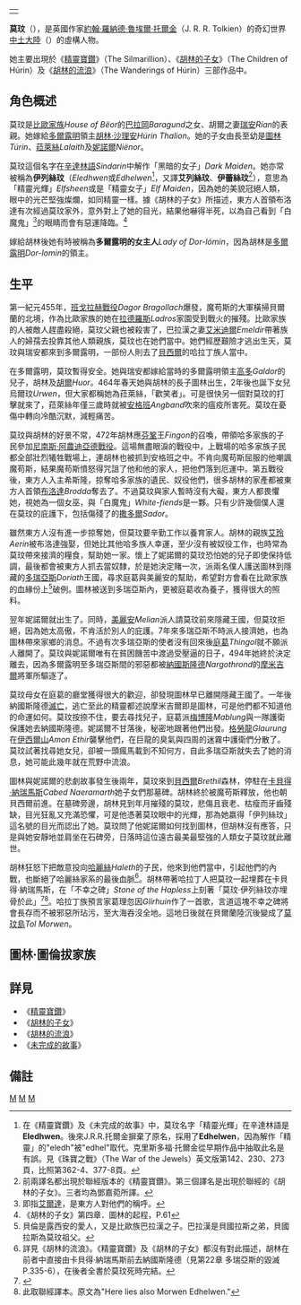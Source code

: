 {|align=right
|-
|{{Tolkienchar |
character_name = 莫玟 |
character_alias = 伊列絲玟<br>[[多爾露明|多爾露明]]的女主人 |
character_title = |
character_race = [[人類_(中土大陸)|人類]] |
character_culture = [[伊甸人|伊甸人]][[比歐族|比歐家族]] |
character_gender = 女性 |
character_realm = [[多爾露明|多爾露明]] |
character_sub_realm = |
character_birth = 443年 |
character_death = 500年 |
character_lifespan = 第一紀元443年 – 第一紀元500年<ref>第一紀元的時間線並不準確，出生年可能是445年、逝世年可能是501年。</ref> |
image_character = |
image_caption = |
character_weapon = |
character_actor = |
character_voice = |
Book(s) = [[精靈寶鑽|精靈寶鑽]]<br>[[胡林的子女|胡林的子女]] |
}}
|}
'''莫玟'''（{{lang|en|'''Morwen'''}}），是英國作家[[約翰·羅納德·魯埃爾·托爾金|約翰·羅納德·魯埃爾·托爾金]]（J. R. R. Tolkien）的奇幻世界[[中土大陸|中土大陸]]（{{lang|en|''Middle-Earth''}}）的虛構人物。

她主要出現於《[[精靈寶鑽|精靈寶鑽]]》（The Silmarillion）、《[[胡林的子女|胡林的子女]]》（The Children of Húrin）及《[[胡林的流浪|胡林的流浪]]》（The Wanderings of Húrin）三部作品中。

==角色概述==
莫玟是[[比歐族|比歐家族]]''House of Bëor''的[[巴拉岡|巴拉岡]]''Baragund''之女、胡爾之妻[[瑞安|瑞安]]''Rían''的表親。她嫁給[[多爾露明|多爾露明]]領主[[胡林|胡林·沙理安]]''Húrin Thalion''。她的子女由長至幼是[[圖林·圖倫拔|圖林]]''Túrin''、[[菈萊絲|菈萊絲]]''Lalaith''及[[妮諾爾|妮諾爾]]''Niënor''。

莫玟這個名字在[[辛達林語|辛達林語]]''Sindarin''中解作「黑暗的女子」''Dark Maiden''。她亦常被稱為'''伊列絲玟'''（''Eledhwen''或''Edhelwen''<ref>在《精靈寶鑽》及《未完成的故事》中，莫玟名字「精靈光輝」在辛達林語是'''Eledhwen'''。後來J.R.R.托爾金摒棄了原名，採用了'''Edhelwen'''，因為解作「精靈」的"eledh"被"edhel"取代。克里斯多福·托爾金從早期作品中抽取此名是有誤。見《珠寶之戰》（The War of the Jewels）英文版第142、230、273頁，比照第362-4、377-8頁。</ref>，又譯'''艾列絲玟'''、'''伊蕾絲玟'''<ref>前兩譯名都出現於聯經版本的《精靈寶鑽》。第三個譯名是出現於聯經的《胡林的子女》。三者均為鄧嘉菀所譯。</ref>），意思為「精靈光輝」''Elfsheen''或是「精靈女子」''Elf Maiden''，因為她的美貌冠絕人類，眼中的光芒堅強燦爛，如同精靈一樣。據《胡林的子女》所描述，東方人首領布洛達有次經過莫玟家外，意外對上了她的目光，結果他嚇得半死，以為自己看到「白魔鬼」<ref>即指[[艾爾達|艾爾達]]，是東方人對他們的稱呼。</ref>的眼睛而會有惡運降臨。<ref>《胡林的子女》第四章．圖林的起程，P.61</ref>

嫁給胡林後她有時被稱為'''多爾露明的女主人'''''Lady of Dor-lómin''，因為胡林是[[多爾露明|多爾露明]]''Dor-lomin''的領主。

==生平==
第一紀元455年，[[班戈拉赫戰役|班戈拉赫戰役]]''Dagor Bragollach''爆發，魔苟斯的大軍橫掃貝爾蘭的北境，作為比歐家族的她在[[拉德羅斯|拉德羅斯]]''Ladros''家園受到戰火的摧殘。比歐家族的人被敵人趕盡殺絕，莫玟父親也被殺害了，巴拉漢之妻[[艾米迪爾|艾米迪爾]]''Emeldir''帶著族人的婦孺去投靠其他人類親族，莫玟也在她們當中。她們經歷艱險才逃出生天，莫玟與瑞安都來到多爾露明，一部份人則去了[[貝西爾|貝西爾]]的哈拉丁族人當中。

在多爾露明，莫玟暫得安全。她與瑞安都嫁給當時的多爾露明領主[[高多|高多]]''Galdor''的兒子，胡林及[[胡爾|胡爾]]''Huor''。464年春天她與胡林的長子圖林出生，2年後也誕下女兒烏爾玟''Urwen''，但大家都稱她為菈萊絲，「歡笑者」。可是很快另一個對莫玟的打擊就來了，菈萊絲年僅三歲時就被[[安格班|安格班]]''Angband''吹來的瘟疫所害死。莫玟在憂傷中轉向冷酷沉默，減輕痛苦。 

莫玟與胡林的好景不常，472年胡林應[[芬鞏|芬鞏]]王''Fingon''的召喚，帶領哈多家族的子民參加[[尼南斯·阿農迪亞德戰役|尼南斯·阿農迪亞德戰役]]。這場無盡眼淚的戰役中，上戰場的哈多家族子民都全部壯烈犧牲戰場上，連胡林也被抓到安格班之中。不肯向魔苟斯屈服的他嘲諷魔苟斯，結果魔苟斯憤怒得咒詛了他和他的家人，把他們落到厄運中。第五戰役後，東方人入主希斯隆，掠奪哈多家族的遺民、奴役他們，很多胡林的家產都被東方人首領[[布洛達|布洛達]]''Brodda''奪去了。不過莫玟與家人暫時沒有大礙，東方人都畏懼她，視她為一個女巫，與「白魔鬼」''White-fiends''是一夥。只有少許幾個僕人還在莫玟的庇護下，包括傷殘了的[[撒多爾|撒多爾]]''Sador''。

雖然東方人沒有進一步掠奪她，但莫玟要辛勤工作以養育家人。胡林的親族[[艾玲|艾玲]]''Aerin''被布洛達強娶，但她比其他哈多族人幸運，至少沒有被奴役工作，也時常為莫玟帶來接濟的糧食，幫助她一家。懷上了妮諾爾的莫玟恐怕她的兒子即使保持低調，最後都會被東方人抓去當奴隸，於是她決定賭一次，派兩名僕人護送圖林到隱藏的[[多瑞亞斯|多瑞亞斯]]''Doriath''王國，尋求庭葛與美麗安的幫助，希望對方會看在比歐家族的血緣份上<ref>貝倫是露西安的愛人，又是比歐族巴拉漢之子。巴拉漢是貝國拉斯之弟，貝國拉斯為莫玟祖父。</ref>破例。圖林被送到多瑞亞斯內，更被庭葛收為養子，獲得很大的照料。 

翌年妮諾爾就出生了。同時，[[美麗安|美麗安]]''Melian''派人請莫玟前來隱藏王國，但莫玟拒絕，因為她太高傲，不肯活於別人的庇護。7年來多瑞亞斯不時派人接濟她，也為圖林帶來家鄉的消息。不過有次多瑞亞斯的使者沒有回來後[[埃盧·庭葛|庭葛]]''Thingol''就不願派人離開了。莫玟與妮諾爾唯有在貧困饑苦中渡過受壓逼的日子，494年她終於決定離去，因為多爾露明至多瑞亞斯間的邪惡都被[[納國斯隆德|納國斯隆德]]''Nargothrond''的[[圖林·圖倫拔|摩米吉爾]]將軍所驅逐了。

莫玟母女在庭葛的廳堂獲得很大的歡迎，卻發現圖林早已離開隱藏王國了。一年後納國斯隆德[[納國斯隆德的毀滅|滅亡]]，逃亡至此的精靈都述說摩米吉爾即是圖林，可是他們都不知道他的命運如何。莫玟按捺不住，要去尋找兒子，庭葛派[[梅博隆|梅博隆]]''Mablung''與一隊護衛保護她去納國斯隆德。妮諾爾不甘落後，秘密地跟著他們出發。[[格勞龍|格勞龍]]''Glaurung''在[[伊西爾山|伊西爾山]]''Amon Ethir''襲擊他們，在巨龍的臭氣與四周的迷霧中護衛們分散了。莫玟試著找尋她女兒，卻被一頭瘋馬載到不知何方，自此多瑞亞斯就失去了她的消息，她可能此幾年就在荒野中流浪。

圖林與妮諾爾的悲劇故事發生後兩年，莫玟來到[[貝西爾|貝西爾]]''Brethil''森林，停駐在[[卡貝得·納瑞馬斯|卡貝得·納瑞馬斯]]''Cabed Naeramarth''她子女們那墓碑。胡林終於被魔苟斯釋放，他也朝貝西爾前進。在墓碑旁邊，胡林見到年月摧殘的莫玟，悲傷且衰老、枯瘦而牙齒殘缺，目光狂亂又充滿恐懼，可是他憑著莫玟眼中的光輝，那為她嬴得「伊列絲玟」這名號的目光而認出了她。莫玟問了他妮諾爾如何找到圖林，但胡林沒有應答，只是與她安靜地並肩坐在石碑旁，日落時這位遠古最美最堅強的人類女子莫玟就此離世。

胡林狂怒下把敵意投向[[哈麗絲|哈麗絲]]''Haleth''的子民，他來到他們當中，引起他們的內戰，也斷絕了哈麗絲家系的最後血脈<ref>詳見《胡林的流浪》。《精靈寶鑽》及《胡林的子女》都沒有對此描述，胡林在前者中直接由卡貝得·納瑞馬斯前去納國斯隆德（見第22章 多瑞亞斯的毀滅 P.335-6），在後者全書於莫玟死時完結。</ref>。胡林帶著哈拉丁人把莫玟一起埋葬在卡貝得·納瑞馬斯，在「不幸之碑」''Stone of the Hapless''上刻著「莫玟·伊列絲玟亦埋骨於此」<ref>{{cite book | title=《[[精靈寶鑽|精靈寶鑽]]》 | first=J.R.R. | last=Tolkien | authorlink=J.R.R. Tolkien | year=2002 | others=鄧嘉菀譯 | edition=初版 | publisher=聯經 | pages=P.336}}</ref><ref>此取聯經譯本。原文為"Here lies also Morwen Edhelwen."</ref>。哈拉丁族預言家葛理忽因''Glirhuin''作了一首歌，言道這塊不幸之碑將會長存而不被邪惡所玷污，至大海吞沒全地。這地日後就在貝爾蘭陸沉後變成了[[莫玟島|莫玟島]]''Tol Morwen''。

==圖林·圖倫拔家族==
{{familytree/start}}
{{familytree | | | BEO | BEO=[[比歐|比歐]]}}
{{familytree | | | |!|}}
{{familytree | | | BAR | | | | | | | | MAR | BAR=[[比歐族|巴蘭]]|MAR=[[馬拉赫|馬拉赫]]}}
{{familytree | | | |!| | | | | | | | | |!|}}
{{familytree | | | BOR | | | | HAL | | MAL | BOR=[[比歐族|博隆]]|HAL=[[哈達德|哈達德]]|MAL=[[馬列赫|馬列赫]]}}
{{familytree | | | |!| | | | | |!| | | |!|}}
{{familytree | | | BOR | | | | HAL | | MAG | BOR=[[比歐族|波羅莫]]|HAL=[[哈達爾|哈達爾]]|MAG=[[馬國爾|馬國爾]]}}
{{familytree | | | |!| | | | | |!| | | |!|}}
{{familytree | | | BRE | | | | HAL | | HAT | BRE=[[貝國爾|貝國爾]]|HAL=[[哈丹|哈丹]]|HAT=[[哈索|哈索]]}}
{{familytree | | | |!| | | | | |!| | | |!|}}
{{familytree | | | BRE | | | | HAL | | HAD | BRE=[[貝國拉斯|貝國拉斯]]|HAL=[[哈米爾|哈米爾]]|HAD=[[哈多|哈多]]}}
{{familytree | |,|-|^|-|.| | | |!| | | |!|}}
{{familytree | BEL | | BAR | | HAR |y| GAL | BEL=[[比歐族|貝烈岡]]|BAR=[[比歐族|巴拉岡]]|GAL=[[高多|高多]]|HAR=[[哈瑞絲|哈瑞絲]]}}
{{familytree | |!| | | |!| | | |,|-|^|-|.|}}
{{familytree | RIA | | MOR |y| HUR | | HUO |y| RIA | RIA=[[瑞安|瑞安]]|MOR='''莫玟'''|HUR=[[胡林|胡林]]|HUO=[[胡爾|胡爾]]}}
{{familytree | | | | |,|-|-|+|-|-|.| | | | |!|}}
{{familytree | | | | TUR | LAL | NIE | | | TUO |y| IDR | TUR=[[圖林·圖倫拔|圖林·圖倫拔]]|LAL=[[菈萊絲|菈萊絲]]|NIE=[[妮諾爾|妮諾爾]]|TUO=[[圖爾_(小說人物)|圖爾]]|IDR=[[伊綴爾·凱勒布琳朵|伊綴爾]]}}
{{familytree | | | | |L|~|~|~|~|~|J| | | | | | |!|}}
{{familytree | | | | | | | | | | | | | ELW |y| EAR | ELW=[[愛爾溫|愛爾溫]]|EAR=[[埃蘭迪爾|埃蘭迪爾]]}}
{{familytree | | | | | | | | | | | | | |,|-|^|-|.|}}
{{familytree | | | | | | | | | | | | | ELS | | ELD | ELS=[[愛洛斯|愛洛斯]]|ELD=[[愛隆|愛隆]]}}
{{familytree/end}}

==詳見==
*《[[精靈寶鑽|精靈寶鑽]]》
*《[[胡林的子女|胡林的子女]]》
*《[[胡林的流浪|胡林的流浪]]》
*《[[未完成的故事|未完成的故事]]》

==備註==
{{Reflist}}

[[Category:精靈寶鑽中的人物|M]]
[[Category:中土大陸的角色|M]]
[[Category:中土大陸的伊甸人|M]]